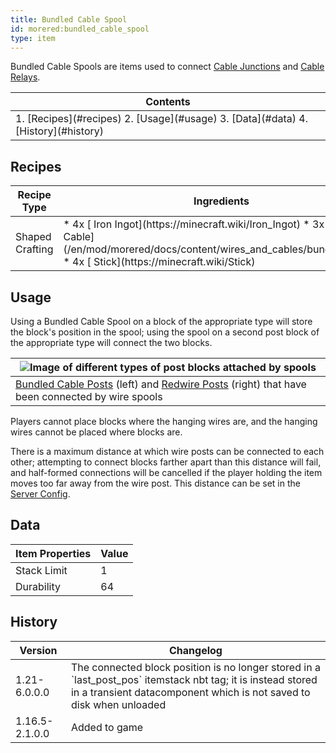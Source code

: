 ```yaml
---
title: Bundled Cable Spool
id: morered:bundled_cable_spool
type: item
---
```


Bundled Cable Spools are items used to connect [Cable Junctions](/en/mod/morered/docs/content/wires_and_cables/cable_junction)
and [Cable Relays](/en/mod/morered/docs/content/wires_and_cables/cable_relay).

<table>
	<thead><tr><th>Contents</th></tr></thead>
	<tbody><tr><td>
		1. [Recipes](#recipes)
		2. [Usage](#usage)
		3. [Data](#data)
		4. [History](#history)
	</td></tr></tbody>
</table>

## Recipes
<table>
	<thead>
		<tr>
			<th>Recipe Type</th>
			<th>Ingredients</th>
			<th>Output</th>
			<th>Example</th>
		</tr>
	</thead>
	<tbody>
		<tr>
			<td>Shaped Crafting</td>
			<td style={{width: '30%'}}>
				* 4x [<ModAsset width={32} height={32} location='iron_ingot'/> Iron Ingot](https://minecraft.wiki/Iron_Ingot)
				* 3x [<ModAsset width={32} height={32} location='morered:bundled_cable'/> Bundled Cable](/en/mod/morered/docs/content/wires_and_cables/bundled_cable)
				* 4x [<ModAsset width={32} height={32} location='stick'/> Stick](https://minecraft.wiki/Stick)
			</td>
			<td>
				* 1x Bundled Cable Spool
			</td>
			<td>
				![Shaped Crafting Recipe for Bundled Cable Spool](https://commoble.net/images/morered/recipes/bundled_cable_spool_recipe.png)
			</td>
		</tr>
	</tbody>
</table>

## Usage

Using a Bundled Cable Spool on a block of the appropriate type will store the block's position in the spool;
using the spool on a second post block of the appropriate type will connect the two blocks.

| ![Image of different types of post blocks attached by spools](https://www.commoble.net/images/morered/posts_attached_by_spools.png)
| ---
| [Bundled Cable Posts](/en/mod/morered/docs/content/wires_and_cables/cable_junction) (left) and [Redwire Posts](/en/mod/morered/docs/content/wires_and_cables/redwire_post) (right) that have been connected by wire spools

Players cannot place blocks where the hanging wires are, and the hanging wires cannot be placed where blocks are.

There is a maximum distance at which wire posts can be connected to each other;
attempting to connect blocks farther apart than this distance will fail,
and half-formed connections will be cancelled if the player holding the item moves too far away from the wire post.
This distance can be set in the [Server Config](/en/mod/morered/docs/configuration/server_config).

## Data

| Item Properties | Value
| --- | -
| Stack Limit | 1
| Durability | 64

## History
<table>
	<thead><tr><th>Version</th><th>Changelog</th></tr></thead>
	<tbody>
		<tr><td>1.21-6.0.0.0</td><td>The connected block position is no longer stored in a `last_post_pos` itemstack nbt tag; it is instead stored in a transient datacomponent which is not saved to disk when unloaded</td></tr>
		<tr><td>1.16.5-2.1.0.0</td><td>Added to game</td></tr>
	</tbody>
</table>
